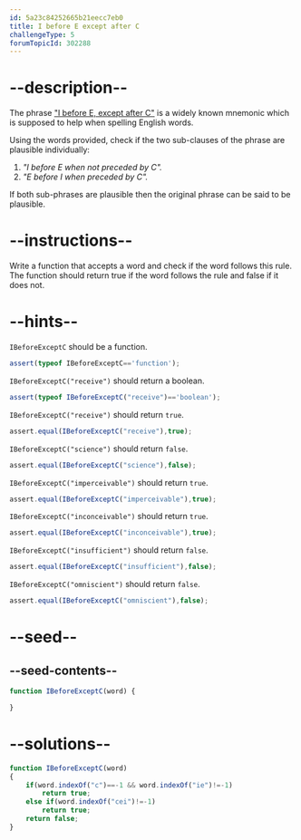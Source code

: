 ```yaml
---
id: 5a23c84252665b21eecc7eb0
title: I before E except after C
challengeType: 5
forumTopicId: 302288
---
```


# --description--

The phrase ["I before E, except after C"](<https://en.wikipedia.org/wiki/I before E except after C>) is a widely known mnemonic which is supposed to help when spelling English words.

Using the words provided, check if the two sub-clauses of the phrase are plausible individually:

<ol>
  <li>
    <i>"I before E when not preceded by C".</i>
  </li>
  <li>
    <i>"E before I when preceded by C".</i>
  </li>
</ol>

If both sub-phrases are plausible then the original phrase can be said to be plausible.

# --instructions--

Write a function that accepts a word and check if the word follows this rule. The function should return true if the word follows the rule and false if it does not.

# --hints--

`IBeforeExceptC` should be a function.

```js
assert(typeof IBeforeExceptC=='function');
```

`IBeforeExceptC("receive")` should return a boolean.

```js
assert(typeof IBeforeExceptC("receive")=='boolean');
```

`IBeforeExceptC("receive")` should return `true`.

```js
assert.equal(IBeforeExceptC("receive"),true);
```

`IBeforeExceptC("science")` should return `false`.

```js
assert.equal(IBeforeExceptC("science"),false);
```

`IBeforeExceptC("imperceivable")` should return `true`.

```js
assert.equal(IBeforeExceptC("imperceivable"),true);
```

`IBeforeExceptC("inconceivable")` should return `true`.

```js
assert.equal(IBeforeExceptC("inconceivable"),true);
```

`IBeforeExceptC("insufficient")` should return `false`.

```js
assert.equal(IBeforeExceptC("insufficient"),false);
```

`IBeforeExceptC("omniscient")` should return `false`.

```js
assert.equal(IBeforeExceptC("omniscient"),false);
```

# --seed--

## --seed-contents--

```js
function IBeforeExceptC(word) {

}
```

# --solutions--

```js
function IBeforeExceptC(word)
{
    if(word.indexOf("c")==-1 && word.indexOf("ie")!=-1)
        return true;
    else if(word.indexOf("cei")!=-1)
        return true;
    return false;
}
```
